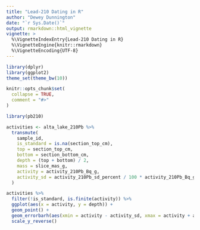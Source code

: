 ```yaml
---
title: "Lead-210 Dating in R"
author: "Dewey Dunnington"
date: "`r Sys.Date()`"
output: rmarkdown::html_vignette
vignette: >
  %\VignetteIndexEntry{Lead-210 Dating in R}
  %\VignetteEngine{knitr::rmarkdown}
  %\VignetteEncoding{UTF-8}
---
```


```r
library(dplyr)
library(ggplot2)
theme_set(theme_bw(10))

knitr::opts_chunk$set(
  collapse = TRUE,
  comment = "#>"
)
```

```r
library(pb210)
```

```r
activities <- alta_lake_210Pb %>%
  transmute(
    sample_id,
    is_standard = is.na(section_top_cm),
    top = section_top_cm,
    bottom = section_bottom_cm,
    depth = (top + bottom) / 2,
    mass = slice_mas_g,
    activity = activity_210Pb_Bq_g, 
    activity_sd = activity_210Pb_sd_percent / 100 * activity_210Pb_Bq_g
  )

activities %>%
  filter(!is_standard, is.finite(activity)) %>%
  ggplot(aes(x = activity, y = depth)) +
  geom_point() +
  geom_errorbarh(aes(xmin = activity - activity_sd, xmax = activity + activity_sd)) +
  scale_y_reverse()
```

```r

```



